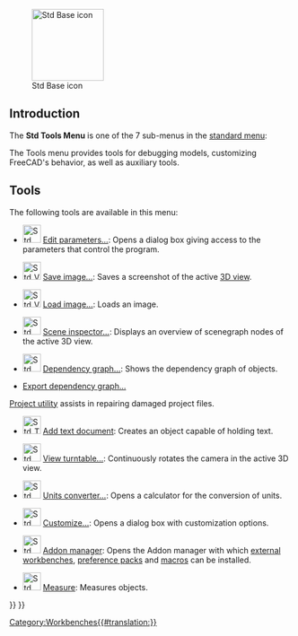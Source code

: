 <languages/>

{{Docnav
|[[Std_View_Menu|Std View Menu]]
|[[Std_Macro_Menu|Std MacroMenu]]
|[[Std_Base|Std Base]]
|IconL=
|IconR=
|IconC=Freecad.svg
}}

[[Image:Freecad.svg|thumb|128px|Std Base icon]]

{{TOCright}}

==Introduction==

The '''Std Tools Menu''' is one of the 7 sub-menus in the [[Standard_Menu|standard menu]]:

<div class="mw-translate-fuzzy">
{{KEY|The Tools Menu}}
</div>

<!--Please keep info below synchronized with Standard_Menu-->
The Tools menu provides tools for debugging models, customizing FreeCAD's behavior, as well as auxiliary tools.

==Tools==

The following tools are available in this menu:

* [[Image:Std_DlgParameter.svg|32px]] [[Std_DlgParameter|Edit parameters...]]: Opens a dialog box giving access to the parameters that control the program.

* [[Image:Std_ViewScreenShot.svg|32px]] [[Std_ViewScreenShot|Save image...]]: Saves a screenshot of the active [[3D_view|3D view]].

* [[Image:Std_ViewLoadImage.svg|32px]] [[Std_ViewLoadImage|Load image...]]: Loads an image. {{Version|0.21}}

* [[Image:Std_SceneInspector.svg|32px]] [[Std_SceneInspector|Scene inspector...]]: Displays an overview of scenegraph nodes of the active 3D view.

* [[Image:Std_DependencyGraph.svg|32px]] [[Std_DependencyGraph|Dependency graph...]]: Shows the dependency graph of objects.

* [[Std_ExportDependencyGraph|Export dependency graph...]] {{Version|0.21}}

<div class="mw-translate-fuzzy">
[[Std_ProjectUtil/cs|Project utility]] assists in repairing damaged project files.
</div>

* [[Image:Std_TextDocument.svg|32px]] [[Std_TextDocument|Add text document]]: Creates an object capable of holding text.

* [[Image:Std_DemoMode.svg|32px]] [[Std_DemoMode|View turntable...]]: Continuously rotates the camera in the active 3D view.

* [[Image:Std_UnitsCalculator.svg|32px]] [[Std_UnitsCalculator|Units converter...]]: Opens a calculator for the conversion of units.

* [[Image:Std_DlgCustomize.svg|32px]] [[Std_DlgCustomize|Customize...]]: Opens a dialog box with customization options.

* [[Image:Std_AddonMgr.svg|32px]] [[Std_AddonMgr|Addon manager]]: Opens the Addon manager with which [[External_workbenches|external workbenches]], [[Preference_Packs|preference packs]] and [[macros|macros]] can be installed.

* [[Image:Std_Measure.svg|32px]] [[Std_Measure|Measure]]: Measures objects. {{Version|1.0}}


{{Docnav
|[[Std_View_Menu|Std View Menu]]
|[[Std_Macro_Menu|Std MacroMenu]]
|[[Std_Base|Std Base]]
|IconL=
|IconR=
|IconC=Freecad.svg
}}

{{Std_Base_navi{{#translation:}}}}
{{Userdocnavi{{#translation:}}}}
[[Category:Workbenches{{#translation:}}]]
